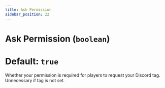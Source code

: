 ```yaml
---
title: Ask Permission
sidebar_position: 22
---
```

# Ask Permission (`boolean`)
# Default: `true`
Whether your permission is required for players to request your Discord tag.  
Unnecessary if tag is not set.
